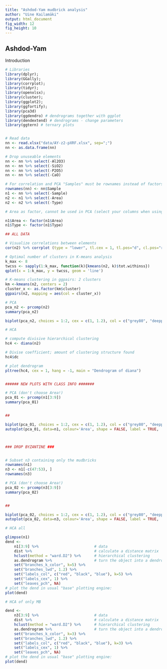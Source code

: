 ```yaml
---
title: "Ashdod-Yam mudbrick analysis"
author: "Uine Kailamäki"
output: html_document
fig_width: 12 
fig_height: 10 
---
```



## Ashdod-Yam

Introduction

```r
# Libraries
library(dplyr); 
library(GGally); 
library(corrplot); 
library(tidyr); 
library(openxlsx); 
library(cluster); 
library(ggplot2); 
library(ggfortify); 
library(pca3d)
library(ggdendro) # dendrograms together with ggplot
library(dendextend) # dendrograms - change parameters
library(ggtern) # ternary plots


# Read data
nn <- read.xlsx("data/AY-z2-pXRF.xlsx", sep=";")
nn <- as.data.frame(nn)

# Drop unuseable elements
nn <- nn %>% select(-Al2O3)
nn <- nn %>% select(-SiO2)
nn <- nn %>% select(-P2O5)
nn <- nn %>% select(-CaO)

# For correlation and PCA "Samples" must be rownames instead of factors
rownames(nn) <- nn$Sample
n1 <- nn %>% select(-Sample)
n2 <- n1 %>% select(-Area)
n2 <- n2 %>% select(-Type)

# Area as factor, cannot be used in PCA (select your columns when using n1)

n1$Area <- factor(n1$Area)
n1$Type <- factor(n1$Type)

## ALL DATA

# Visualize correlations between elements
cor(n2) %>% corrplot (type = "lower", tl.cex = 1, tl.pos="d", cl.pos="r")

# Optimal number of clusters in K-means analysis
k_max <- 8
twcss <- sapply(1:k_max, function(k){kmeans(n2, k)$tot.withinss})
qplot(x = 1:k_max, y = twcss, geom = 'line')

# K-means clustering in ggpairs: 2 clusters
km <-kmeans(n2, centers = 2)
cluster_x <- as.factor(km$cluster)
ggpairs(n2, mapping = aes(col = cluster_x))

# PCA
pca_n2 <- prcomp(n2)
summary(pca_n2)

biplot(pca_n2, choices = 1:2, cex = c(1, 1.2), col = c("grey80", "deeppink2"))

# HCA

# compute divisive hierarchical clustering
hc4 <- diana(n2)

# Divise coefficient; amount of clustering structure found
hc4$dc

# plot dendrogram
pltree(hc4, cex = 1, hang = -1, main = "Dendrogram of diana")


###### NEW PLOTS WITH CLASS INFO #######

# PCA (don't choose Area!)
pca_01 <- prcomp(n1[3:9])
summary(pca_01)


##

biplot(pca_01, choices = 1:2, cex = c(1, 1.2), col = c("grey80", "deeppink2"), main = "PCA all Ashdod-Yam samples")
autoplot(pca_01, data=n1, colour='Area', shape = FALSE, label = TRUE,  main = "PCA all Ashdod-Yam samples")



### DROP BYZANTINE ###


# Subset n3 containing only the mudbricks
rownames(n1)
n3 <- n1[-c(47:53), ]
rownames(n3)

# PCA (don't choose Area!)
pca_02 <- prcomp(n3[3:9])
summary(pca_02)


##

biplot(pca_02, choices = 1:2, cex = c(1, 1.2), col = c("grey80", "deeppink2"), main = "PCA Ashdod-Yam MB samples")
autoplot(pca_02, data=n3, colour='Area', shape = FALSE, label = TRUE,  main = "PCA Ashdod-Yam MB samples")

# HCA all

glimpse(n1)
dend <- 
    n1[3:9] %>%                         # data
    dist %>%                            # calculate a distance matrix
    hclust(method = "ward.D2") %>%      # hierarchical clustering 
    as.dendrogram %>%                   # turn the object into a dendrogram
    set("branches_k_color", k=5) %>% 
    set("branches_lwd", 1.2) %>%
    set("labels_col", c("red", "black", "blue"), k=5) %>%    
    set("labels_cex", 1) %>% 
    set("leaves_pch", NA) 
# plot the dend in usual "base" plotting engine:
plot(dend)

# HCA of only MB

dend <- 
    n3[3:9] %>%                         # data
    dist %>%                            # calculate a distance matrix
    hclust(method = "ward.D2") %>%      # hierarchical clustering 
    as.dendrogram %>%                   # turn the object into a dendrogram
    set("branches_k_color", k=3) %>% 
    set("branches_lwd", 1.2) %>%
    set("labels_col", c("red", "black", "blue"), k=3) %>%    
    set("labels_cex", 1) %>% 
    set("leaves_pch", NA) 
# plot the dend in usual "base" plotting engine:
plot(dend)



```


